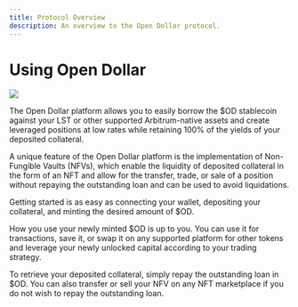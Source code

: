 ```yaml
---
title: Protocol Overview
description: An overview to the Open Dollar protocol.
---
```



# Using Open Dollar

![](</img/Using Open Dollar Graphic.png>)

The Open Dollar platform allows you to easily borrow the $OD stablecoin against your LST or other supported Arbitrum-native assets and create leveraged positions at low rates while retaining 100% of the yields of your deposited collateral.

A unique feature of the Open Dollar platform is the implementation of Non-Fungible Vaults (NFVs), which enable the liquidity of deposited collateral in the form of an NFT and allow for the transfer, trade, or sale of a position without repaying the outstanding loan and can be used to avoid liquidations.

Getting started is as easy as connecting your wallet, depositing your collateral, and minting the desired amount of $OD.

How you use your newly minted $OD is up to you. You can use it for transactions, save it, or swap it on any supported platform for other tokens and leverage your newly unlocked capital according to your trading strategy.

To retrieve your deposited collateral, simply repay the outstanding loan in $OD. You can also transfer or sell your NFV on any NFT marketplace if you do not wish to repay the outstanding loan.
